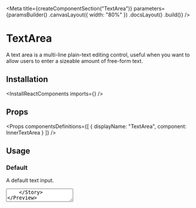 
<Meta
    title={createComponentSection("TextArea")}
    parameters={paramsBuilder()
        .canvasLayout({ width: "80%" })
        .docsLayout(<ReactComponentsLayout sourcePath="/packages/react-components/src/input/src" />)
        .build()}
/>

# TextArea

A text area is a multi-line plain-text editing control, useful when you want to allow users to enter a sizeable amount of free-form text.

## Installation

<InstallReactComponents imports={<Imports />} />

## Props

<Props
    componentsDefinitions={[
        { displayName: "TextArea", component: InnerTextArea }
    ]}
/>

## Usage

### Default

A default text input.

<Preview>
    <Story name="default">
        <TextArea placeholder="Why should you go to space?" />
    </Story>
</Preview>

### Label

A text area can be identified by a label.

<Preview>
    <Story name="label">
        <Inline>
            <TextArea label="Why should you go to space?" />
            <TextArea label="Why should you go to space?" required />
        </Inline>
    </Story>
</Preview>

### Description

A text area can have additional text to further describe the input.

<Preview>
    <Story name="description">
        <TextArea label="Why should you go to space?" description="We currently can't afford to send more than 2 austronauts per year. We must choose wisely!" />
    </Story>
</Preview>

### Value

A text area can have a value.

<Preview>
    <Story name="value">
        <TextArea defaultValue="To fly high!" placeholder="Why should you go to space?" />
    </Story>
</Preview>

### Button

A text area can contain a [button](?path=/docs/components-button--default-story).

<Preview>
    <Story name="button">
        <Inline>
            <TextArea button={<IconButton><CrossIcon /></IconButton>} placeholder="Why should you go to space?" />
        </Inline>
    </Story>
</Preview>

### Max Rows

A text are can be limited to a maximum number of rows.

<Preview>
    <Story name="max rows">
        <Inline>
            <TextArea maxRows={5} placeholder="Why should you go to space?" />
        </Inline>
    </Story>
</Preview>

### Size

A text area can vary in size.

<Preview>
    <Story name="size">
        <Inline align="end">
            <TextArea size="small" placeholder="Why should you go to space?" />
            <TextArea placeholder="Why should you go to space?" />
            <TextArea size="large" placeholder="Why should you go to space?" />
        </Inline>
    </Story>
</Preview>

### Disabled

A text area can be disabled.

<Preview>
    <Story name="disabled">
        <TextArea disabled placeholder="Why should you go to space?" />
    </Story>
</Preview>

### Readonly

A text area can be readonly.

<Preview>
    <Story name="readonly">
        <TextArea readOnly defaultValue="NASA selected SpaceX to develop a lunar optimized Starship to transport crew between lunar orbit and the surface of the Moon as part of NASA’s Artemis program." />
    </Story>
</Preview>

### Loading

A text area can show that it is currently loading data.

<Preview>
    <Story name="loading">
        <TextArea loading />
    </Story>
</Preview>

### Fluid

A text area can take the width of its container.

<Preview>
    <Story name="fluid">
        <TextArea fluid placeholder="Why should you go to space?" />
    </Story>
</Preview>

### Validation

A text input can display a validation state to communicate to the user whether the current value is valid or invalid. Implement your own validation logic in your app and pass either "valid" or "invalid" to the text input via the `validationState` prop.

The example below illustrates how one would validate that a text area doesn't exceed 25 characters (yes it could also be done with maxLength).

<FilePreview filePath="/input/stories/LengthValidation">
    <LengthValidation />
</FilePreview>

### Message

A message can be displayed beneath a text area.

<Preview>
    <Story name="message">
        <Inline>
            <TextArea helpMessage="Why should we choose you over another candidate?" label="Why should you go to space?" placeholder="When I was young..." />
            <TextArea invalidMessage="Not good enough." validationState="invalid" label="Why should you go to space?" defaultValue="Because it's my dream." />
            <TextArea validMessage="Welcome aboard!" validationState="valid" label="Why should you go to space?" defaultValue="I possess a master's degree in engineering, biological and physical science. I do have over 1,000 hours of jet aircraft air time and I am in great physical condition." />
        </Inline>
    </Story>
</Preview>

### Transparent

A text area can be transparent.

<Preview>
    <Story name="transparent">
        <TextArea variant="transparent" placeholder="Why should you go to space?" />
    </Story>
</Preview>

<Story
    name="ref"
    parameters={paramsBuilder()
        .excludeFromDocs()
        .build()}
>
    <RefLogger><TextArea /></RefLogger>
</Story>


